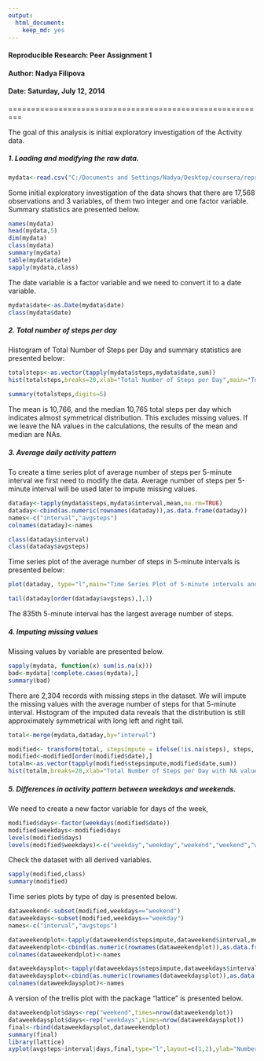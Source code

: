 ```yaml
---
output:
  html_document:
    keep_md: yes
---
```


#### Reproducible Research: Peer Assignment 1
#### Author: Nadya Filipova
#### Date: Saturday, July 12, 2014

=========================================================

The goal of this analysis is initial exploratory investigation of the Activity data.



##### 1. Loading and modifying the raw data.

```r
mydata<-read.csv("C:/Documents and Settings/Nadya/Desktop/coursera/reproducible_research/activity.csv")
```

Some initial exploratory investigation of the data shows that there are 17,568 observations and 3 variables, of them two integer and one factor variable. Summary statistics are presented below.

```r
names(mydata)
head(mydata,5)
dim(mydata)
class(mydata)
summary(mydata)
table(mydata$date)
sapply(mydata,class)
```

The date variable is a factor variable and we need to convert it to a date variable.

```r
mydata$date<-as.Date(mydata$date)
class(mydata$date)
```



##### 2. Total number of steps per day

Histogram of Total Number of Steps per Day and summary statistics  are presented below:

```r
totalsteps<-as.vector(tapply(mydata$steps,mydata$date,sum))
hist(totalsteps,breaks=20,xlab="Total Number of Steps per Day",main="Total Number of Steps per Day")

summary(totalsteps,digits=5)

```

The mean is 10,766, and the median 10,765 total steps per day which indicates almost symmetrical distribution. This excludes missing values. If we leave the NA values in the calculations, the results of the mean and median are NAs.



##### 3. Average daily activity pattern

To create a time series plot of average number of steps per 5-minute interval we first need to modify the data. Average number of steps per 5-minute interval will be used later to impute missing values.

```r
dataday<-tapply(mydata$steps,mydata$interval,mean,na.rm=TRUE)
dataday<-cbind(as.numeric(rownames(dataday)),as.data.frame(dataday))
names<-c("interval","avgsteps")
colnames(dataday)<-names

class(dataday$interval)
class(dataday$avgsteps)
```

Time series plot of the average number of steps in 5-minute intervals is presented below:

```r
plot(dataday, type="l",main="Time Series Plot of 5-minute intervals and average number of steps")

tail(dataday[order(dataday$avgsteps),],1)
```

The 835th 5-minute interval has the largest average number of steps.



##### 4. Imputing missing values

Missing values by variable are presented below. 

```r
sapply(mydata, function(x) sum(is.na(x)))
bad<-mydata[!complete.cases(mydata),]
summary(bad)
```

There are 2,304 records with missing steps in the dataset. We will impute the missing values with the average number of steps for that 5-minute interval. Histogram of the imputed data reveals that the distribution is still approximately symmetrical with long left and right tail.


```r
total<-merge(mydata,dataday,by="interval")

modified<- transform(total, stepsimpute = ifelse(!is.na(steps), steps, avgsteps))
modified<-modified[order(modified$date),]
totalm<-as.vector(tapply(modified$stepsimpute,modified$date,sum))
hist(totalm,breaks=20,xlab="Total Number of Steps per Day with NA values imputed",main="Total Number of Steps per Day")
```



##### 5. Differences in activity pattern between weekdays and weekends.

We need to create a new factor variable for days of the week,

```r
modified$days<-factor(weekdays(modified$date))
modified$weekdays<-modified$days
levels(modified$days)
levels(modified$weekdays)<-c("weekday","weekday","weekend","weekend","weekday","weekday","weekday")
```

Check the dataset with all derived variables.

```r
sapply(modified,class)
summary(modified)
```

Time series plots by type of day is presented below.

```r
dataweekend<-subset(modified,weekdays=="weekend")
dataweekdays<-subset(modified,weekdays=="weekday")
names<-c("interval","avgsteps")

dataweekendplot<-tapply(dataweekend$stepsimpute,dataweekend$interval,mean)
dataweekendplot<-cbind(as.numeric(rownames(dataweekendplot)),as.data.frame(dataweekendplot))
colnames(dataweekendplot)<-names

dataweekdaysplot<-tapply(dataweekdays$stepsimpute,dataweekdays$interval,mean)
dataweekdaysplot<-cbind(as.numeric(rownames(dataweekdaysplot)),as.data.frame(dataweekdaysplot))
colnames(dataweekdaysplot)<-names
```

A version of the trellis plot with the package "lattice" is presented below.

```r
dataweekendplot$days<-rep("weekend",times=nrow(dataweekendplot))
dataweekdaysplot$days<-rep("weekdays",times=nrow(dataweekdaysplot))
final<-rbind(dataweekdaysplot,dataweekendplot)
summary(final)
library(lattice)
xyplot(avgsteps~interval|days,final,type="l",layout=c(1,2),ylab="Number of average steps")
```